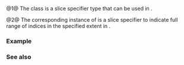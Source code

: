 {{cpp/title|full_extent|full_extent_t}}
{{cpp/container/mdspan/navbar}}
{{dcl begin}}
{{dcl header|mdspan}}
{{dcl|num=1|since=c++26|1=
struct full_extent_t { explicit full_extent_t() = default; };
}}
{{dcl|num=2|since=c++26|1=
inline constexpr std::full_extent_t full_extent {};
}}
{{dcl end}}

@1@ The class {{tt|std::full_extent_t}} is a slice specifier type that can be used in {{lc|std::submdspan}}.

@2@ The corresponding {{tt|std::full_extent}} instance of {{v|1}} is a slice specifier to indicate full range of indices in the specified extent in {{lc|std::submdspan}}.

===Example===
{{example
|code=
#include &lt;mdspan&gt;
#include &lt;print&gt;

void print(auto view)
{
    static_assert(view.rank() &lt;= 2);

    if constexpr (view.rank() == 2)
    {
        for (std::size_t i = 0; i != view.extent(0); ++i)
        {
            for (std::size_t j = 0; j != view.extent(1); ++j)
                std::print("{} ", view[i, j]);
            std::println();
        }
    }
    else if constexpr (view.rank() == 1)
    {
        for (std::size_t i = 0; i != view.extent(0); ++i)
            std::print("{} ", view[i]);
        std::println();
    }
    else
        std::println("{}", view[]);

    std::println();
}

int main()
{
    const char letters []{'A', 'B', 'C', 'D', 'E', 'F', 'G', 'H', 'I'};
    const std::mdspan view(letters, 3, 3);

    print(view);
    print(std::submdspan(view, std::full_extent, std::full_extent));
    print(std::submdspan(view, std::full_extent, 1));
    print(std::submdspan(view, 1, std::full_extent));
    print(std::submdspan(view, 2, 1));
}
|p=true
|output=
A B C
D E F
G H I

A B C
D E F
G H I

B E H

D E F

H
}}

===See also===
{{dsc begin}}
{{dsc inc|cpp/container/mdspan/dsc submdspan}}
{{dsc end}}

{{langlinks|es|ja|ru|zh}}